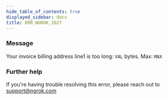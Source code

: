 ```yaml
---
hide_table_of_contents: true
displayed_sidebar: docs
title: ERR_NGROK_1027
---
```




### Message

Your invoice billing address line1 is too long: `VAL` bytes. Max: `MAX`

<ErrorDetails error="err_ngrok_1027" />

### Further help

If you're having trouble resolving this error, please reach out to [support@ngrok.com](mailto:support@ngrok.com?subject=Help%20with%20ERR_NGROK_1027)
